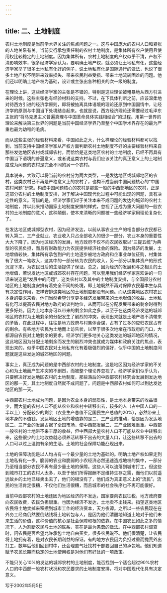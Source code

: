 ```yaml
---
---
---
```

title: 二、土地制度
---



农村土地制度是当前学术界关注的焦点问题之一。这与中国庞大的农村人口和紧张的人地关系有关。当前实行承包责任制的农村土地制度，是集体所有农户使用且使用权比较稳定的土地制度。因为集体所有，农村土地制度的产权似乎不清，产权不清影响效率，很多经济学家认为，要明确土地产权，就必须让土地私有化，这些经济学家举了很多土地私有化好的例子，说土地私有化是国际通行的做法，也说了很多土地产权不明带来效率损失、带来农民利益受损、带来土地流转困难的问题。他们还以明确土地产权为基础，设计或主张出各种相关的次一级的制度。

在理论上讲，这些经济学家的主张是不错的，特别是这些理论被粗暴地从西方引进来的时候。这些主张也有经验材料的支持。不过，在下具体判断之前，应该温柔地对待西方引进的经济学原则，即将被抽离具体语境的理论还原到中国国情中，让经济学的原则与中国当下处境结合起来。也就是说，西方经济理论还需要经过毛泽东主张的“将马克思主义普遍真理与中国革命具体实践相结合”的过程。用第一世界的理论来解决第三世界的问题是当前中国经济学界乃至整个中国学术界存在的最为严重也最为幼稚的毛病。

而从这些主张的经验材料来看，中国如此之大，什么样理论的经验材料都可以找到，当前支持中国经济学家从产权方面判断农村土地制度不好的主要经验材料来自那些发达地区农村或城郊农村，而恰恰是这类地区农村的土地制度，已经不再具有中国当下语境的普遍意义，或者说这类农村与我们应该关注的真正意义上的土地制度成为问题的农村是完全不同的另一个农村。

具本说来，大致可以将当前的农村分为两大类型，一是发达地区或城郊地区的农村，这类农村已不再是严格意义上的农村了，也构不成当前中国问题核心的“中国农村问题”研究。构成中国问题核心的农村是那些一般的中西部地区的农村，正是这部分农村的土地制度安排，对于解决中国现代化过程中可能出现的问题，具有决定性的意义。可惜的是，经济学家们过于关注本来不成问题的发达的城郊的农村土地制度，并以此来推动国家土地制度安排的样式，忽视了正成为重大问题的一般农村的土地制度的意义，这种颠倒，使本来清晰的问题被一些经济学家用理论复杂化了。

在发达地区或城郊型农村，因为经济发达，以前从事农业生产的相当部分农民都已转入第二、三产业就业，农业收入只占全部收入的很少一部分，农业本身的重要性大大下降了。因为地区经济的发展，地方政府不仅不向农民收取以“三提五统”为典型的农民负担，而且有财政能力为农民提供经济社会的保险。因为经济的发展，土地增值较快，集体所有承包到户的土地逐步被地方政府和企事业单位征购，村集体有了很大一笔收入，这其中的一部分转为农民的收入，另一部分以集体资产的形式沉淀下来，为农民日后的生活提供了保证。总之，因为经济的发展和与之相关的土地增值，若说发达地区或城郊农村存在问题，可以套用我们经济学家喜欢讲的一句话来说这是“发展中的问题”，这类农村以及其中的土地制度安排，与全国部分农村地区的土地制度安排有着完全不同的处境，即土地既然不再对保障农民基本生存具有决定性作用，怎样安排这类地区的土地制度都没有问题。而从这类地区农村农民本身的要求来看，他们当然希望分享更多经济发展带来的土地增值的收益，土地私有化可以提高农民对地方政府的谈判地位，从而可以在分配发展带来的剩余时得到更多好处。因为土地本身可以带来的剩余如此之多，以至于在这类经济发达的城郊地区的农村为土地剩余的分配发生了剧烈的冲突，表现出来就是土地产权不清带来的矛盾，在此过程中，往往是地方政府与村集体合谋，占有了过多的应归农民占有的剩余。有些地方农民为土地而上访告状，以至于很多次地堵在市政府的门口，大都源自农民对土地剩余的要求。经济学们更多地关心这类发达的城郊地区的情况，这此地区因为分配土地剩余而发生的剧烈冲突也就成为媒体和政府关注的焦点，表现出来的，似乎中国农民对土地私有化有着极强烈的偏好，似乎中国的土地制度问题就是这些发达的城郊地区的问题。

事实上，真正成为问题的是中西部农村的土地制度。这是地区因为经济学家的不关心和为土地而产生冲突的不剧烈，而被整个理论界忽视了。经济学家们似乎认为，只要解决好发达地区农村的土地制度，那些落后的中西部农村终究会发展到发达地区的那一天，其土地制度自然就不成问题了。问题是中西部农村如何可以到达发达地区的那一天。

中西部农村土地成为问题，是因为农业本身的弱质性，是土地本身带来的收益很少，而大量的农村人口不能从农业和农村中转移出去，较多的人（占中国人口的一半以上）分配较少的剩余（农业生产总值不足国民生产总值的20%），必然带来土地本身的不值钱，发达地区土地的增值靠的是二、三产业的推动，恰是因为发达地区二、三产业的发展占据了全国市场，使中西部发展二、三产业困难重重。中西部一般农村的土地带不来丰厚的收益，但中西部大量农村人口不可能从农业中转移出来，这些很少的土地收益就必须养活转移不出去的大量人口，让这些转移不出去的人口可以过上温饱有余的生活。土地的社会保障功能凸现出来。

土地的保障功能是以人均占有一个最少量的土地为基础的。明确土地产权如果走到土地私有化一步，脆弱的农业和脆弱的小农经济必然迅速造成地权的集中，一部分乃至相当部分农民不再有最少量土地的保障。这些人可以流落到城市打工，但这些到城市打工的农村人太多，以至于他们所得报酬不足维持生存之需，而他们以前遥远故乡的土地已经卖出去了，他们的根没有了，他们成为真正意义上的“流民”。流民的生活肯定很糟，不仅他们生活很糟，而且城市的社会秩序也不再可能很好。

当前中西部农村的土地还因为地区经济的不发达，国家要向农民征税，地方政府要向农民收费，农民负担很重。也因为经济不发达，土地卖不出钱来。指望这类地区农民将土地卖掉来积攒到城市工作的经济资本，天方夜谭。之所以一些农民现在在外务工经商仍然要倒贴钱将土地转包与人，是因为他们清醒地知道土地对于他们未来生活的价值，这种价值的核心是社会保障和根的依靠。在中国农民如此之多的情况下，人为割断农民与土地的联系，实在是最为愚蠢的做法。在中西部农村调查时，问农民是否希望允许承包土地自由买卖，很多农民说不。他们很清楚，让农民将土地拥有着，是对农民长期利益的保证。有的地方农民因为负担过重而抛荒外出打工，数年后他们回到村中，还会理直气壮找村干部要回自己的承包地。他们知道赋予农民长期而稳定的土地使用权是对他们有好处的一项政策。

不能只关心10%的发达的城郊农村的土地制度，能否找到一个适合超过90%农村人口的中西部一般农村状况和农民要求的土地制度安排，将对中国现代化具有决定意义。

写于2002年5月5日